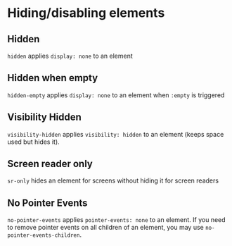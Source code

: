 
# Hiding/disabling elements

## Hidden

`hidden` applies `display: none` to an element

<Canvas withSource="open">
    <Story id="css-utilities-hidingdisablingcontent--hidden" />
</Canvas>

## Hidden when empty

`hidden-empty` applies `display: none` to an element when `:empty` is triggered

<Canvas withSource="open">
    <Story id="css-utilities-hidingdisablingcontent--hidden-empty" />
</Canvas>

## Visibility Hidden

`visibility-hidden` applies `visibility: hidden` to an element (keeps space used but hides it).

<Canvas withSource="open">
    <Story id="css-utilities-hidingdisablingcontent--visibility-hidden" />
</Canvas>

## Screen reader only

`sr-only` hides an element for screens without hiding it for screen readers

<Canvas withSource="open">
    <Story id="css-utilities-hidingdisablingcontent--screenreaders" />
</Canvas>

## No Pointer Events

`no-pointer-events` applies `pointer-events: none` to an element. If you need to remove pointer events on all children of an element, you may use `no-pointer-events-children`.

<Canvas withSource="open">
    <Story id="css-utilities-hidingdisablingcontent--pointer-events-none" />
</Canvas>

